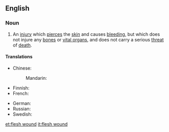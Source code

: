 ==English==

===Noun===
{{en-noun}}
# An [[injury]] which [[pierce]]s the [[skin]] and causes [[bleed]]ing, but which does not injure any [[bone]]s or [[vital organ]]s, and does not carry a serious [[threat]] of [[death]].

====Translations====
{{trans-top|injury which pierces the skin, but which does not injure any bones or vital organs}}
* Chinese:
*: Mandarin: {{t-needed|cmn}}
* Finnish: {{t|fi|lihashaava}}
* French: {{t-needed|fr}}
{{trans-mid}}
* German: {{t+|de|Fleischwunde|f}}
* Russian: {{t|ru|ране́ние мя́гких тка́ней|n}}
* Swedish: {{t|sv|köttsår|n}}
{{trans-bottom}}

[[et:flesh wound]]
[[it:flesh wound]]